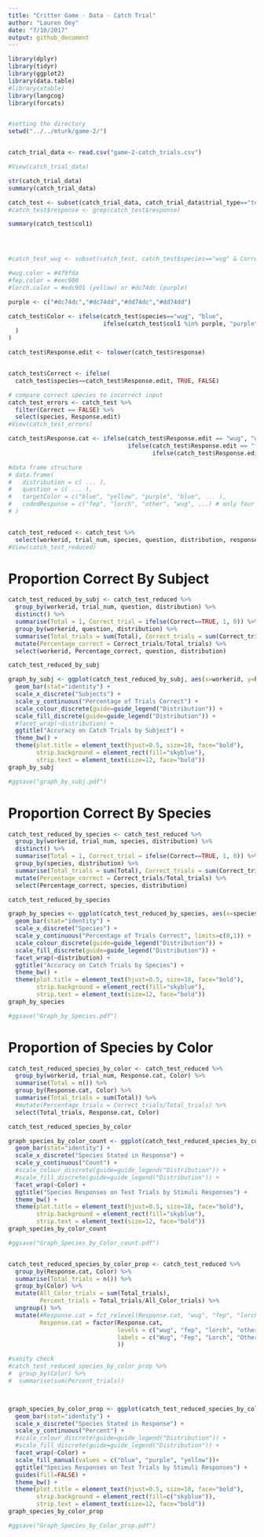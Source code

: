 ```yaml
---
title: "Critter Game - Data - Catch Trial"
author: "Lauren Oey"
date: "7/10/2017"
output: github_document
---
```


```r
library(dplyr)
library(tidyr)
library(ggplot2)
library(data.table)
#library(xtable)
library(langcog)
library(forcats)


#setting the directory
setwd("../../mturk/game-2/")


catch_trial_data <- read.csv("game-2-catch_trials.csv")

#View(catch_trial_data)

str(catch_trial_data)
summary(catch_trial_data)

catch_test <- subset(catch_trial_data, catch_trial_data$trial_type=="test_trial")
#catch_test$response <- grep(catch_test$response)

summary(catch_test$col1)




#catch_test_wug <- subset(catch_test, catch_test$species=="wug" & Correct == FALSE)

#wug.color = #4f9fda
#fep.color = #eec900
#lorch.color = #edc901 (yellow) or #dc74dc (purple)

purple <- c("#dc74dc","#dc74dd","#dd74dc","#dd74dd")

catch_test$Color <- ifelse(catch_test$species=="wug", "blue",
                           ifelse(catch_test$col1 %in% purple, "purple", "yellow"
  )
)

catch_test$Response.edit <- tolower(catch_test$response)


catch_test$Correct <- ifelse(
  catch_test$species==catch_test$Response.edit, TRUE, FALSE)

# compare correct species to incorrect input
catch_test_errors <- catch_test %>%
  filter(Correct == FALSE) %>%
  select(species, Response.edit)
#View(catch_test_errors)

catch_test$Response.cat <- ifelse(catch_test$Response.edit == "wug", "wug",
                                  ifelse(catch_test$Response.edit == "fep", "fep",
                                         ifelse(catch_test$Response.edit == "lorch", "lorch", "other")))

#data frame structure
# data.frame(
#   distribution = c( ... ),
#   question = c( ... ),
#   targetColor = c("blue", "yellow", "purple", "blue", ... ),
#   codedResponse = c("fep", "lorch", "other", "wug", ...) # only four categories: fep, lorch, wug, other
# )


catch_test_reduced <- catch_test %>%
  select(workerid, trial_num, species, question, distribution, response, Response.cat, Correct, Color)
#View(catch_test_reduced)
```


# Proportion Correct By Subject

```r
catch_test_reduced_by_subj <- catch_test_reduced %>%
  group_by(workerid, trial_num, question, distribution) %>%
  distinct() %>%
  summarise(Total = 1, Correct_trial = ifelse(Correct==TRUE, 1, 0)) %>%
  group_by(workerid, question, distribution) %>%
  summarise(Total_trials = sum(Total), Correct_trials = sum(Correct_trial)) %>%
  mutate(Percentage_correct = Correct_trials/Total_trials) %>%
  select(workerid, Percentage_correct, question, distribution)

catch_test_reduced_by_subj

graph_by_subj <- ggplot(catch_test_reduced_by_subj, aes(x=workerid, y=Percentage_correct, colour=distribution, fill=distribution)) +
  geom_bar(stat="identity") +
  scale_x_discrete("Subjects") +
  scale_y_continuous("Percentage of Trials Correct") +
  scale_colour_discrete(guide=guide_legend("Distribution")) +
  scale_fill_discrete(guide=guide_legend("Distribution")) +
  #facet_wrap(~distribution) +
  ggtitle("Accuracy on Catch Trials by Subject") +
  theme_bw() +
  theme(plot.title = element_text(hjust=0.5, size=18, face="bold"),
        strip.background = element_rect(fill="skyblue"),
        strip.text = element_text(size=12, face="bold"))
graph_by_subj

#ggsave("graph_by_subj.pdf")
```


# Proportion Correct By Species

```r
catch_test_reduced_by_species <- catch_test_reduced %>%
  group_by(workerid, trial_num, species, distribution) %>%
  distinct() %>%
  summarise(Total = 1, Correct_trial = ifelse(Correct==TRUE, 1, 0)) %>%
  group_by(species, distribution) %>%
  summarise(Total_trials = sum(Total), Correct_trials = sum(Correct_trial)) %>%
  mutate(Percentage_correct = Correct_trials/Total_trials) %>%
  select(Percentage_correct, species, distribution)

catch_test_reduced_by_species

graph_by_species <- ggplot(catch_test_reduced_by_species, aes(x=species, y=Percentage_correct)) +
  geom_bar(stat="identity") +
  scale_x_discrete("Species") +
  scale_y_continuous("Percentage of Trials Correct", limits=c(0,1)) +
  scale_colour_discrete(guide=guide_legend("Distribution")) +
  scale_fill_discrete(guide=guide_legend("Distribution")) +
  facet_wrap(~distribution) +
  ggtitle("Accuracy on Catch Trials by Species") +
  theme_bw() +
  theme(plot.title = element_text(hjust=0.5, size=18, face="bold"),
        strip.background = element_rect(fill="skyblue"),
        strip.text = element_text(size=12, face="bold"))
graph_by_species

#ggsave("Graph_by_Species.pdf")


```


# Proportion of Species by Color

```r
catch_test_reduced_species_by_color <- catch_test_reduced %>%
  group_by(workerid, trial_num, Response.cat, Color) %>%
  summarise(Total = n()) %>%
  group_by(Response.cat, Color) %>%
  summarise(Total_trials = sum(Total)) %>%
  #mutate(Percentage_trials = Correct_trials/Total_trials) %>%
  select(Total_trials, Response.cat, Color)

catch_test_reduced_species_by_color

graph_species_by_color_count <- ggplot(catch_test_reduced_species_by_color, aes(x=Response.cat, y=Total_trials)) +
  geom_bar(stat="identity") +
  scale_x_discrete("Species Stated in Response") +
  scale_y_continuous("Count") +
  #scale_colour_discrete(guide=guide_legend("Distribution")) +
  #scale_fill_discrete(guide=guide_legend("Distribution")) +
  facet_wrap(~Color) +
  ggtitle("Species Responses on Test Trials by Stimuli Responses") +
  theme_bw() +
  theme(plot.title = element_text(hjust=0.5, size=18, face="bold"),
        strip.background = element_rect(fill="skyblue"),
        strip.text = element_text(size=12, face="bold"))
graph_species_by_color_count

#ggsave("Graph_Species_by_Color_count.pdf")


catch_test_reduced_species_by_color_prop <- catch_test_reduced %>%
  group_by(Response.cat, Color) %>%
  summarise(Total_trials = n()) %>%
  group_by(Color) %>%
  mutate(All_Color_trials = sum(Total_trials),
         Percent_trials = Total_trials/All_Color_trials) %>%
  ungroup() %>%
  mutate(#Response.cat = fct_relevel(Response.cat, "wug", "fep", "lorch", "other"),
         Response.cat = factor(Response.cat, 
                               levels = c("wug", "fep", "lorch", "other"),
                               labels = c("Wug", "Fep", "Lorch", "Other")
                               ))

#sanity check
#catch_test_reduced_species_by_color_prop %>%
#  group_by(Color) %>%
#  summarise(sum(Percent_trials))



graph_species_by_color_prop <- ggplot(catch_test_reduced_species_by_color_prop, aes(x=Response.cat, y=Percent_trials, fill = Color)) +
  geom_bar(stat="identity") +
  scale_x_discrete("Species Stated in Response") +
  scale_y_continuous("Percent") +
  #scale_colour_discrete(guide=guide_legend("Distribution")) +
  #scale_fill_discrete(guide=guide_legend("Distribution")) +
  facet_wrap(~Color) +
  scale_fill_manual(values = c("blue", "purple", "yellow"))+
  ggtitle("Species Responses on Test Trials by Stimuli Responses") +
  guides(fill=FALSE) +
  theme_bw() +
  theme(plot.title = element_text(hjust=0.5, size=18, face="bold"),
        strip.background = element_rect(fill=c("skyblue")),
        strip.text = element_text(size=12, face="bold"))
graph_species_by_color_prop

#ggsave("Graph_Species_by_Color_prop.pdf")

```





